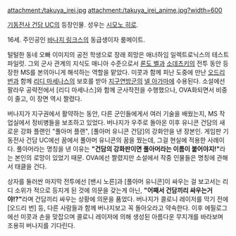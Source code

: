 attachment:/takuya_irei.jpg
attachment:/takuya_irei_anime.jpg?width=600

[[기동전사 건담 UC]]의 등장인물. 성우는 [[시모노 히로]].

16세. 주인공인 [[바나지 링크스]]의 동급생이자 룸메이트.

털털한 동네 오빠 이미지의 공전 학생으로 장래 희망은 애너하임 일렉트로닉스의 테스트 파일럿. 그외 군사 관계의 지식도 매니아 수준으로서 [[론도 벨]]과 [[소데츠키]]의 전투 동안 등장한 MS를 본의아니게 해석하는 역할을 맡았다. 미콧과 함께 피난 도중에 만난 [[오드리 번]]과 함께 [[리디 마세나스]]의 보호를 받아 [[지구연방군]]의 [[넬 아가마]]에 수용된다. 소설에선 팔라우 공략전에서 [리디 마세나스]와 함께 군사작전을 수행했으나, OVA화되면서 비중이 줄고, 이 장면 역시 짤렸다.

버나지가 지구권에서 활약하는 동안, 다른 군인들에게서 여러 기술을 배웠는지, MS 작업실에서 정비병들을 보조하고 있었다. 버나지가 우주로 돌아온 이후 유니콘 건담의 새로운 강화 플랜인 "풀아머 플랜", [풀아머 유니콘 건담]의 강화안을 낸 장본인. 게임판 기동전사 건담 UC에선 꿈에서 풀아머 유니콘의 꿈을 꿨는데, 그걸 현실에 적용한 사례이다. 풀아머라는 명칭을 낸 이유는 '''"건담의 강화판이면 풀아머라는 이름이 붙어야지!"'''라는 본인의 로망이 있었기 때문. OVA에선 짤렸지만 소설에서 작중 인물들은 명칭에 관해서 태클을 건다.

상자를 둘러싼 마지막 전투에선 [밴시 노른]과 [풀아머 유니콘]이 싸우는 걸 보고서는 리디 소위가 적으로 등지게 된 것에 의문을 갖는게 아닌, '''"어째서 건담끼리 싸우는거야!?"'''라며 건담끼리 싸우는 상황에 의문을 품었다. 버나지가 콜로니 레이저를 막기 전에 [오드리 번] 등, 다른 사람들과 함께 버나지보고 꼭 돌아오라고 약속한다. 이후 에필로그에선 미콧과 손을 맞잡으며 콜로니 레이저에 의해 생성된 아름다운 무지개를 바라보며 조용히 버나지를 기다린다.
